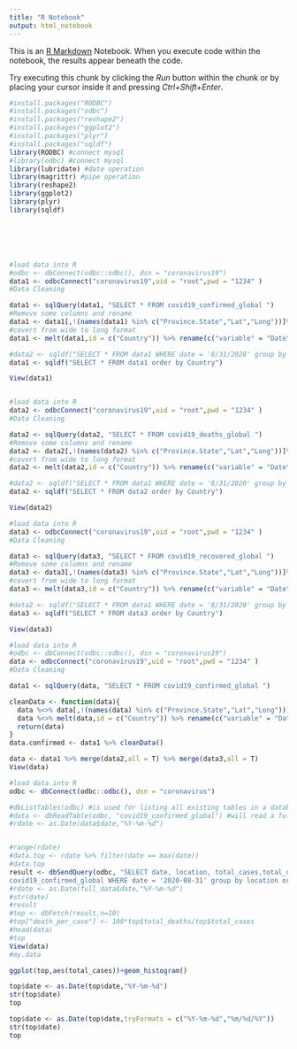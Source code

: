 ```yaml
---
title: "R Notebook"
output: html_notebook
---
```


This is an [R Markdown](http://rmarkdown.rstudio.com) Notebook. When you execute code within the notebook, the results appear beneath the code. 

Try executing this chunk by clicking the *Run* button within the chunk or by placing your cursor inside it and pressing *Ctrl+Shift+Enter*. 

```r
#install.packages("RODBC")
#install.packages("odbc")
#install.packages("reshape2")
#install.packages("ggplot2")
#install.packages("plyr")
#install.packages("sqldf")
library(RODBC) #connect mysql
#library(odbc) #connect mysql
library(lubridate) #date operation
library(magrittr) #pipe operation
library(reshape2)
library(ggplot2)
library(plyr)
library(sqldf)







```
```r
#load data into R
#odbc <- dbConnect(odbc::odbc(), dsn = "coronavirus19")
data1 <- odbcConnect("coronavirus19",uid = "root",pwd = "1234" )
#Data Cleaning

data1 <- sqlQuery(data1, "SELECT * FROM covid19_confirmed_global ")
#Remove some columns and rename
data1 <- data1[,!(names(data1) %in% c("Province.State","Lat","Long"))]%>%rename(c("Country.Region" = "Country"))
#covert from wide to long format
data1 <- melt(data1,id = c("Country")) %>% rename(c("variable" = "Date"))%>% rename(c("value"="confirmed"))

#data2 <- sqldf("SELECT * FROM data1 WHERE date = '8/31/2020' group by Country order by confirmed desc ")
data1 <- sqldf("SELECT * FROM data1 order by Country")

View(data1)



```



```r
#load data into R
data2 <- odbcConnect("coronavirus19",uid = "root",pwd = "1234" )
#Data Cleaning

data2 <- sqlQuery(data2, "SELECT * FROM covid19_deaths_global ")
#Remove some columns and rename
data2 <- data2[,!(names(data2) %in% c("Province.State","Lat","Long"))]%>%rename(c("Country.Region" = "Country"))
#covert from wide to long format
data2 <- melt(data2,id = c("Country")) %>% rename(c("variable" = "Date"))%>% rename(c("value"="deaths"))

#data2 <- sqldf("SELECT * FROM data1 WHERE date = '8/31/2020' group by Country order by confirmed desc ")
data2 <- sqldf("SELECT * FROM data2 order by Country")

View(data2)
```



```r
#load data into R
data3 <- odbcConnect("coronavirus19",uid = "root",pwd = "1234" )
#Data Cleaning

data3 <- sqlQuery(data3, "SELECT * FROM covid19_recovered_global ")
#Remove some columns and rename
data3 <- data3[,!(names(data3) %in% c("Province.State","Lat","Long"))]%>%rename(c("Country.Region" = "Country"))
#covert from wide to long format
data3 <- melt(data3,id = c("Country")) %>% rename(c("variable" = "Date"))%>% rename(c("value"="recovered"))

#data2 <- sqldf("SELECT * FROM data1 WHERE date = '8/31/2020' group by Country order by confirmed desc ")
data3 <- sqldf("SELECT * FROM data3 order by Country")

View(data3)
```
```r
#load data into R
#odbc <- dbConnect(odbc::odbc(), dsn = "coronavirus19")
data <- odbcConnect("coronavirus19",uid = "root",pwd = "1234" )
#Data Cleaning

data1 <- sqlQuery(data, "SELECT * FROM covid19_confirmed_global ")

cleanData <- function(data){
  data %<>% data[,!(names(data) %in% c("Province.State","Lat","Long"))]%>%rename(c("Country.Region" = "Country"))
  data %<>% melt(data,id = c("Country")) %>% rename(c("variable" = "Date"))%>% rename(c("value"="confirmed"))%>% as.data.frame()
  return(data)
}
data.confirmed <- data1 %>% cleanData()

```
```r
data <- data1 %>% merge(data2,all = T) %>% merge(data3,all = T)
View(data)
```

```r
#load data into R
odbc <- dbConnect(odbc::odbc(), dsn = "coronavirus")

#dbListTables(odbc) #is used for listing all existing tables in a database.
#data <- dbReadTable(odbc, "covid19_confirmed_global") #will read a full table into an R data.frame()
#rdate <- as.Date(data$date,"%Y-%m-%d")


#range(rdate)
#data.top <- rdate %>% filter(date == max(date))
#data.top
result <- dbSendQuery(odbc, "SELECT date, location, total_cases,total_deaths FROM 
covid19_confirmed_global WHERE date = '2020-08-31' group by location order by total_cases desc")
#rdate <- as.Date(full_data$date,"%Y-%m-%d")
#str(date)
#result
#top <- dbFetch(result,n=10)
#top["death_per_case"] <- 100*top$total_deaths/top$total_cases
#head(data)
#top
View(data)
#my.data

```
```r
ggplot(top,aes(total_cases))+geom_histogram()
```
```r

top$date <- as.Date(top$date,"%Y-%m-%d")
str(top$date)
top
```
```r
top$date <- as.Date(top$date,tryFormats = c("%Y-%m-%d","%m/%d/%Y"))
str(top$date)
top

```

